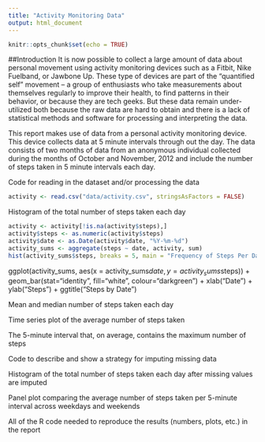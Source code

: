 ```yaml
---
title: "Activity Monitoring Data"
output: html_document
---
```


```r
knitr::opts_chunk$set(echo = TRUE)
```

##Introduction
It is now possible to collect a large amount of data about personal movement using activity monitoring devices such as a Fitbit, Nike Fuelband, or Jawbone Up. These type of devices are part of the “quantified self” movement – a group of enthusiasts who take measurements about themselves regularly to improve their health, to find patterns in their behavior, or because they are tech geeks. But these data remain under-utilized both because the raw data are hard to obtain and there is a lack of statistical methods and software for processing and interpreting the data.

This report makes use of data from a personal activity monitoring device. This device collects data at 5 minute intervals through out the day. The data consists of two months of data from an anonymous individual collected during the months of October and November, 2012 and include the number of steps taken in 5 minute intervals each day.

Code for reading in the dataset and/or processing the data

```r
activity <- read.csv("data/activity.csv", stringsAsFactors = FALSE)
```

Histogram of the total number of steps taken each day

```r
activity <- activity[!is.na(activity$steps),]
activity$steps <- as.numeric(activity$steps)
activity$date <- as.Date(activity$date, "%Y-%m-%d")
activity_sums <- aggregate(steps ~ date, activity, sum)
hist(activity_sums$steps, breaks = 5, main = "Frequency of Steps Per Day", xlab = "Steps Per Day", ylab = "Frequency", col = "red")
```

ggplot(activity_sums, aes(x = activity_sums$date, y = activity_sums$steps)) + geom_bar(stat="identity", fill="white", colour="darkgreen") + xlab("Date") + ylab("Steps") + ggtitle("Steps by Date")


Mean and median number of steps taken each day

Time series plot of the average number of steps taken

The 5-minute interval that, on average, contains the maximum number of steps

Code to describe and show a strategy for imputing missing data

Histogram of the total number of steps taken each day after missing values are imputed

Panel plot comparing the average number of steps taken per 5-minute interval across weekdays and weekends

All of the R code needed to reproduce the results (numbers, plots, etc.) in the report